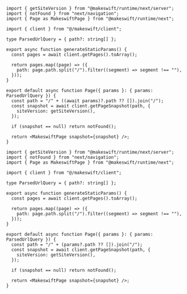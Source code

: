 <CodeGroup>

```tsx src/app/[[...path]]/page.tsx (Next.js 15)
import { getSiteVersion } from "@makeswift/runtime/next/server";
import { notFound } from "next/navigation";
import { Page as MakeswiftPage } from "@makeswift/runtime/next";

import { client } from "@/makeswift/client";

type ParsedUrlQuery = { path?: string[] };

export async function generateStaticParams() {
  const pages = await client.getPages().toArray();

  return pages.map((page) => ({
    path: page.path.split("/").filter((segment) => segment !== ""),
  }));
}

export default async function Page({ params }: { params: ParsedUrlQuery }) {
  const path = "/" + ((await params)?.path ?? []).join("/");
  const snapshot = await client.getPageSnapshot(path, {
    siteVersion: getSiteVersion(),
  });

  if (snapshot == null) return notFound();

  return <MakeswiftPage snapshot={snapshot} />;
}
```

```tsx src/app/[[...path]]/page.tsx (Next.js 14)
import { getSiteVersion } from "@makeswift/runtime/next/server";
import { notFound } from "next/navigation";
import { Page as MakeswiftPage } from "@makeswift/runtime/next";

import { client } from "@/makeswift/client";

type ParsedUrlQuery = { path?: string[] };

export async function generateStaticParams() {
  const pages = await client.getPages().toArray();

  return pages.map((page) => ({
    path: page.path.split("/").filter((segment) => segment !== ""),
  }));
}

export default async function Page({ params }: { params: ParsedUrlQuery }) {
  const path = "/" + (params?.path ?? []).join("/");
  const snapshot = await client.getPageSnapshot(path, {
    siteVersion: getSiteVersion(),
  });

  if (snapshot == null) return notFound();

  return <MakeswiftPage snapshot={snapshot} />;
}
```

</CodeGroup>
